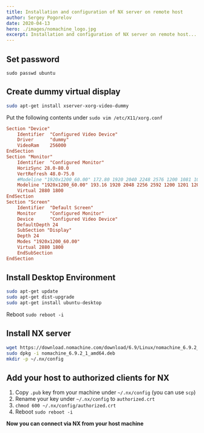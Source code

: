 ```yaml
---
title: Installation and configuration of NX server on remote host
author: Sergey Pogorelov
date: 2020-04-13
hero: ./images/nomachine_logo.jpg
excerpt: Installation and configuration of NX server on remote host...
---
```


## Set password
```
sudo passwd ubuntu
```

## Create dummy virtual display
```bash
sudo apt-get install xserver-xorg-video-dummy
```
Put the following contents under `sudo vim /etc/X11/xorg.conf`
```conf
Section "Device"
    Identifier  "Configured Video Device"
    Driver      "dummy"
    VideoRam    256000
EndSection
Section "Monitor"
    Identifier  "Configured Monitor"
    HorizSync 28.0-80.0
    VertRefresh 48.0-75.0
    #Modeline "1920x1200_60.00" 172.80 1920 2040 2248 2576 1200 1081 1084 1118 -HSync +Vsync
    Modeline "1920x1200_60.00" 193.16 1920 2048 2256 2592 1200 1201 1204 1242 -HSync +Vsync
    Virtual 2880 1800
EndSection
Section "Screen"
    Identifier  "Default Screen"
    Monitor     "Configured Monitor"
    Device      "Configured Video Device"
    DefaultDepth 24
    SubSection "Display"
    Depth 24
    Modes "1920x1200_60.00"
    Virtual 2880 1800
    EndSubSection
EndSection
```

## Install Desktop Environment
```bash
sudo apt-get update
sudo apt-get dist-upgrade
sudo apt-get install ubuntu-desktop 
```

Reboot `sudo reboot -i`

## Install NX server
```bash
wget https://download.nomachine.com/download/6.9/Linux/nomachine_6.9.2_1_amd64.deb
sudo dpkg -i nomachine_6.9.2_1_amd64.deb
mkdir -p ~/.nx/config
```

## Add your host to authorized clients for NX
1. Copy `.pub` key from your machine under `~/.nx/config` (you can use `scp`)
2. Rename your key under `~/.nx/config` to `authorized.crt`
3. `chmod 600 ~/.nx/config/authorized.crt`
4. Reboot `sudo reboot -i`

**Now you can connect via NX from your host machine**